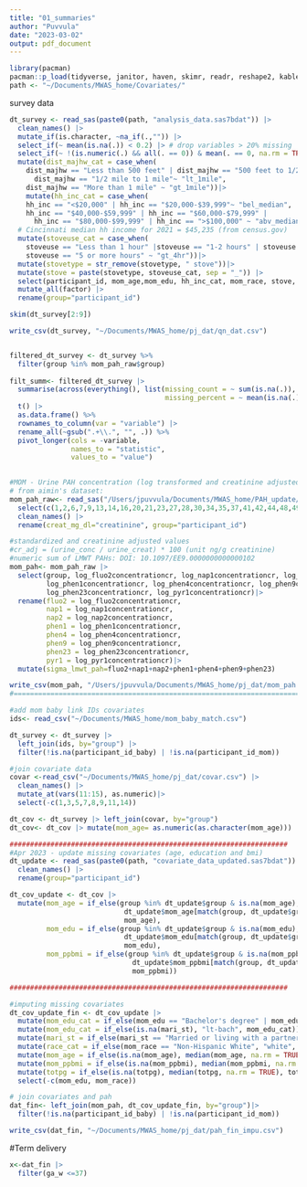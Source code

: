 ```yaml
---
title: "01_summaries"
author: "Puvvula"
date: "2023-03-02"
output: pdf_document
---
```


```r
library(pacman)
pacman::p_load(tidyverse, janitor, haven, skimr, readr, reshape2, kableExtra, gridExtra)
path <- "~/Documents/MWAS_home/Covariates/"
```

survey data
```r
dt_survey <- read_sas(paste0(path, "analysis_data.sas7bdat")) |>
  clean_names() |>
  mutate_if(is.character, ~na_if(.,"")) |>
  select_if(~ mean(is.na(.)) < 0.2) |> # drop variables > 20% missing
  select_if(~ !(is.numeric(.) && all(. == 0)) & mean(. == 0, na.rm = TRUE) < 0.8) |> # drop all variables with zeros
  mutate(dist_majhw_cat = case_when(
    dist_majhw == "Less than 500 feet" | dist_majhw == "500 feet to 1/2 mile" | 
      dist_majhw == "1/2 mile to 1 mile"~ "lt_1mile", 
    dist_majhw == "More than 1 mile" ~ "gt_1mile"))|>
    mutate(hh_inc_cat = case_when(
    hh_inc == "<$20,000" | hh_inc == "$20,000-$39,999"~ "bel_median", 
    hh_inc == "$40,000-$59,999" | hh_inc == "$60,000-$79,999" | 
      hh_inc == "$80,000-$99,999" | hh_inc == ">$100,000" ~ "abv_median"))|> 
  # Cincinnati median hh income for 2021 = $45,235 (from census.gov)
  mutate(stoveuse_cat = case_when(
    stoveuse == "Less than 1 hour" |stoveuse == "1-2 hours" | stoveuse == "3-4 hours"~ "lt_4hr", 
    stoveuse == "5 or more hours" ~ "gt_4hr"))|>
  mutate(stovetype = str_remove(stovetype, " stove"))|>
  mutate(stove = paste(stovetype, stoveuse_cat, sep = "_")) |>
  select(participant_id, mom_age,mom_edu, hh_inc_cat, mom_race, stove, bbquse, dist_majhw_cat, pgwt_lb) |>
  mutate_all(factor) |>
  rename(group="participant_id")

skim(dt_survey[2:9])

write_csv(dt_survey, "~/Documents/MWAS_home/pj_dat/qn_dat.csv")


filtered_dt_survey <- dt_survey %>%
  filter(group %in% mom_pah_raw$group)
  
filt_summ<- filtered_dt_survey |>  
  summarise(across(everything(), list(missing_count = ~ sum(is.na(.)),
                                      missing_percent = ~ mean(is.na(.)) * 100))) |>
  t() |> 
  as.data.frame() %>%
  rownames_to_column(var = "variable") |>
  rename_all(~gsub(".+\\.", "", .)) %>%
  pivot_longer(cols = -variable,
               names_to = "statistic",
               values_to = "value")
  

```


```r
#MOM - Urine PAH concentration (log transformed and creatinine adjusted) + covariates
# from aimin's dataset: 
mom_pah_raw<- read_sas("/Users/jpuvvula/Documents/MWAS_home/PAH_update/pahmetabolitewide3.sas7bdat") |>
  select(c(1,2,6,7,9,13,14,16,20,21,23,27,28,30,34,35,37,41,42,44,48,49,51,55,56,58))|>
  clean_names() |>
  rename(creat_mg_dl="creatinine", group="participant_id")

#standardized and creatinine adjusted values
#cr_adj = (urine_conc / urine_creat) * 100 (unit ng/g creatinine)
#numeric sum of LMWT PAHs: DOI: 10.1097/EE9.0000000000000102
mom_pah<- mom_pah_raw |>
  select(group, log_fluo2concentrationcr, log_nap1concentrationcr, log_nap2concentrationcr,
         log_phen1concentrationcr, log_phen4concentrationcr, log_phen9concentrationcr, 
         log_phen23concentrationcr, log_pyr1concentrationcr)|>
  rename(fluo2 = log_fluo2concentrationcr,
         nap1 = log_nap1concentrationcr,
         nap2 = log_nap2concentrationcr,
         phen1 = log_phen1concentrationcr,
         phen4 = log_phen4concentrationcr,
         phen9 = log_phen9concentrationcr,
         phen23 = log_phen23concentrationcr,
         pyr1 = log_pyr1concentrationcr)|>
  mutate(sigma_lmwt_pah=fluo2+nap1+nap2+phen1+phen4+phen9+phen23)

write_csv(mom_pah, "/Users/jpuvvula/Documents/MWAS_home/pj_dat/mom_pah.csv")
#===============================================================================

#add mom baby link IDs covariates
ids<- read_csv("~/Documents/MWAS_home/mom_baby_match.csv")

dt_survey <- dt_survey |>
  left_join(ids, by="group") |>
  filter(!is.na(participant_id_baby) | !is.na(participant_id_mom))

#join covariate data
covar <-read_csv("~/Documents/MWAS_home/pj_dat/covar.csv") |>
  clean_names() |>
  mutate_at(vars(11:15), as.numeric)|>
  select(-c(1,3,5,7,8,9,11,14))

dt_cov <- dt_survey |> left_join(covar, by="group")
dt_cov<- dt_cov |> mutate(mom_age= as.numeric(as.character(mom_age)))

####################################################################
#Apr 2023 - update missing covariates (age, education and bmi)
dt_update <- read_sas(paste0(path, "covariate_data_updated.sas7bdat")) |>
  clean_names() |>
  rename(group="participant_id")

dt_cov_update <- dt_cov |>
  mutate(mom_age = if_else(group %in% dt_update$group & is.na(mom_age),
                            dt_update$mom_age[match(group, dt_update$group)],
                            mom_age),
         mom_edu = if_else(group %in% dt_update$group & is.na(mom_edu),
                            dt_update$mom_edu[match(group, dt_update$group)],
                            mom_edu),
         mom_ppbmi = if_else(group %in% dt_update$group & is.na(mom_ppbmi),
                              dt_update$mom_ppbmi[match(group, dt_update$group)],
                              mom_ppbmi))

####################################################################

#imputing missing covariates
dt_cov_update_fin <- dt_cov_update |>
  mutate(mom_edu_cat = if_else(mom_edu == "Bachelor's degree" | mom_edu == "Master's degree or above", "bach-or-abv", "lt-bach")) |>
  mutate(mom_edu_cat = if_else(is.na(mari_st), "lt-bach", mom_edu_cat)) |>
  mutate(mari_st = if_else(mari_st == "Married or living with a partner", "married", "not_married")) |>
  mutate(race_cat = if_else(mom_race == "Non-Hispanic White", "white", "non-white")) |> 
  mutate(mom_age = if_else(is.na(mom_age), median(mom_age, na.rm = TRUE), mom_age)) |>
  mutate(mom_ppbmi = if_else(is.na(mom_ppbmi), median(mom_ppbmi, na.rm = TRUE), mom_ppbmi)) |>
  mutate(totpg = if_else(is.na(totpg), median(totpg, na.rm = TRUE), totpg)) |>
  select(-c(mom_edu, mom_race))

# join covariates and pah
dat_fin<- left_join(mom_pah, dt_cov_update_fin, by="group")|>
  filter(!is.na(participant_id_baby) | !is.na(participant_id_mom))

write_csv(dat_fin, "~/Documents/MWAS_home/pj_dat/pah_fin_impu.csv")
```

#Term delivery
```r
x<-dat_fin |>
  filter(ga_w <=37)
```

